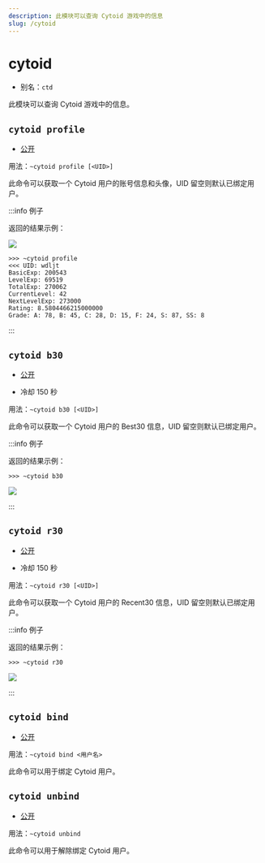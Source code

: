 ```yaml
---
description: 此模块可以查询 Cytoid 游戏中的信息
slug: /cytoid
---
```


# cytoid

- 别名：`ctd`

此模块可以查询 Cytoid 游戏中的信息。

## `cytoid profile`

- [公开](permissions) 

用法：`~cytoid profile [<UID>]`

此命令可以获取一个 Cytoid 用户的账号信息和头像，UID 留空则默认已绑定用户。

:::info 例子

返回的结果示例：

![](https://s1.ax1x.com/2023/09/02/pPBLmuj.png)

```
>>> ~cytoid profile
<<< UID: wdljt
BasicExp: 200543
LevelExp: 69519
TotalExp: 270062
CurrentLevel: 42
NextLevelExp: 273000
Rating: 8.5804466215000000
Grade: A: 78, B: 45, C: 28, D: 15, F: 24, S: 87, SS: 8
```

:::

## `cytoid b30`

- [公开](permissions) 

- 冷却 150 秒

用法：`~cytoid b30 [<UID>]`

此命令可以获取一个 Cytoid 用户的 Best30 信息，UID 留空则默认已绑定用户。

:::info 例子

返回的结果示例：

```
>>> ~cytoid b30
```

![](https://s1.ax1x.com/2023/09/02/pPBLnDs.png)

:::

## `cytoid r30`

- [公开](permissions)

- 冷却 150 秒

用法：`~cytoid r30 [<UID>]`

此命令可以获取一个 Cytoid 用户的 Recent30 信息，UID 留空则默认已绑定用户。

:::info 例子

返回的结果示例：

```
>>> ~cytoid r30
```

![](https://s1.ax1x.com/2023/09/02/pPBLnDs.png)

:::

## `cytoid bind`

- [公开](permissions)

用法：`~cytoid bind <用户名>`

此命令可以用于绑定 Cytoid 用户。

## `cytoid unbind`

- [公开](permissions)

用法：`~cytoid unbind`

此命令可以用于解除绑定 Cytoid 用户。